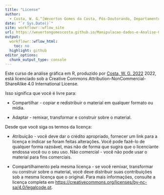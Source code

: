 ```yaml
---
title: "License"
author: 
  - Costa, W. G.^[Weverton Gomes da Costa, Pós-Doutorando, Departamento de Estatística - UFV, wevertonufv@gmail.com]
date: "`r Sys.Date()`"
site: workflowr::wflow_site
url: https://wevertongomescosta.github.io/Manipulacao-dados-e-Analise-Grafica-R/license.html
output:
  workflowr::wflow_html:
    toc: no
  highlight: github
editor_options:
  chunk_output_type: console
---
```


Este curso de análise gráfica em R, produzido por [Costa, W. G. 2022](https://github.com/WevertonGomesCosta) 2022, está licenciado sob a Creative Commons Attribution-NonCommercial-ShareAlike 4.0 International License.

Isso significa que você é livre para:

-   Compartilhar - copiar e redistribuir o material em qualquer formato ou mídia.

-   Adaptar - remixar, transformar e construir sobre o material.

Desde que você siga os termos da licença:

-   Atribuição - você deve dar o crédito apropriado, fornecer um link para a licença e indicar se foram feitas alterações. Você pode fazê-lo de qualquer forma razoável, mas não de forma que sugira que o licenciante endossa você ou o seu uso.
Não comercial - você não pode usar o material para fins comerciais.

-   Compartilhamento pela mesma licença - se você remixar, transformar ou construir sobre o material, você deve distribuir suas contribuições sob a mesma licença que o original.
Para mais informações, consulte a licença completa em [https://creativecommons.org/licenses/by-nc-sa/4.0/legalcode.pt](https://creativecommons.org/licenses/by-nc-sa/4.0/legalcode.pt).